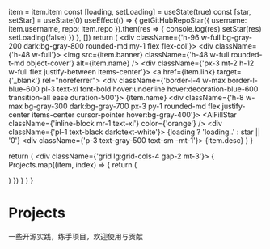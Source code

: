 
  item = item.item
  const [loading, setLoading] = useState(true)
  const [star, setStar] = useState(0)
  useEffect(() => {
    getGitHubRepoStar({
      username: item.username,
      repo: item.repo
    }).then(res => {
      console.log(res)
      setStar(res)
      setLoading(false)
    })
  }, [])
  return (
    <div className={'h-96 w-full bg-gray-200 dark:bg-gray-800 rounded-md my-1 flex flex-col'}>
      <div className={'h-48 w-full'}>
        <img src={item.banner} className={'h-48 w-full rounded-t-md object-cover'} alt={item.name} />
      </div>
      <div className={'px-3 mt-2 h-12 w-full flex justify-between items-center'}>
        <a href={item.link} target={'_blank'} rel="noreferrer">
          <div className={'border-l-4 w-max border-l-blue-600 pl-3 text-xl font-bold hover:underline hover:decoration-blue-600 transition-all ease duration-500'}>
            {item.name}
          </div>
        </a>
        <div
          className={'h-8 w-max bg-gray-300 dark:bg-gray-700 px-3 py-1 rounded-md flex justify-center items-center cursor-pointer hover:bg-gray-400'}>
          <AiFillStar className={'inline-block mr-1 text-xl'} color={'orange'} />
          <div className={'pl-1 text-black dark:text-white'}>
            {loading ? 'loading..' : star || '0'}
          </div>
        </div>
      </div>
      <div className={'p-3 text-gray-500 text-sm -mt-1'}>
        {item.desc}
      </div>
    </div>
  )
}

  return (
    <div className={'grid lg:grid-cols-4 gap-2 mt-3'}>
      {
        Projects.map((item, index) => {
          return (
            <div key={index}>
              <ProjectCard item={item} />
            </div>
          )
        })
      }
    </div>
  )
}

<div className={'h-96 w-3/4 bg-gradient-to-r -z-10 from-blue-500 to-red-800 absolute right-0 -top-12 opacity-10 dark:opacity-20 !blur-3xl rounded-full'}></div>
<div className={'flex flex-col w-full justify-start h-24 items-center my-3 mt-12'}>
  <h1 className={'text-5xl font-bold underline decoration-blue-400 underline-offset-4'}>
    Projects
  </h1>
  <div className={'mt-6'}>
    一些开源实践，练手项目，欢迎使用与贡献
  </div>
</div>

<ProjectView />

